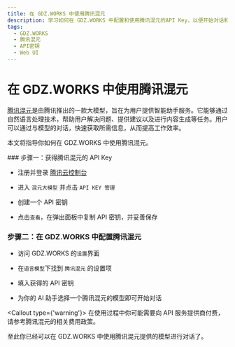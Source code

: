 ```yaml
---
title: 在 GDZ.WORKS 中使用腾讯混元
description: 学习如何在 GDZ.WORKS 中配置和使用腾讯混元的API Key，以便开始对话和交互。
tags:
  - GDZ.WORKS
  - 腾讯混元
  - API密钥
  - Web UI
---
```


# 在 GDZ.WORKS 中使用腾讯混元

[腾讯混元](https://hunyuan.tencent.com/)是由腾讯推出的一款大模型，旨在为用户提供智能助手服务。它能够通过自然语言处理技术，帮助用户解决问题、提供建议以及进行内容生成等任务。用户可以通过与模型的对话，快速获取所需信息，从而提高工作效率。

本文将指导你如何在 GDZ.WORKS 中使用腾讯混元。

<Steps>
  ### 步骤一：获得腾讯混元的 API Key

  - 注册并登录 [腾讯云控制台](https://console.cloud.tencent.com/hunyuan/api-key)

  - 进入 `混元大模型` 并点击 `API KEY 管理`

  - 创建一个 API 密钥

  - 点击`查看`，在弹出面板中复制 API 密钥，并妥善保存

  ### 步骤二：在 GDZ.WORKS 中配置腾讯混元

  - 访问 GDZ.WORKS 的`设置`界面

  - 在`语言模型`下找到 `腾讯混元` 的设置项

  - 填入获得的 API 密钥

  - 为你的 AI 助手选择一个腾讯混元的模型即可开始对话

  <Callout type={'warning'}>
    在使用过程中你可能需要向 API 服务提供商付费，请参考腾讯混元的相关费用政策。
  </Callout>
</Steps>

至此你已经可以在 GDZ.WORKS 中使用腾讯混元提供的模型进行对话了。
